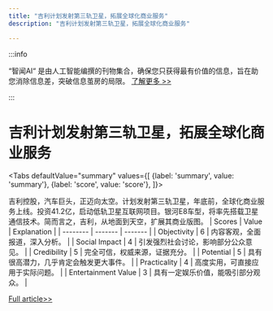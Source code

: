 ```yaml
---
title: "吉利计划发射第三轨卫星，拓展全球化商业服务"
description: "吉利计划发射第三轨卫星，拓展全球化商业服务"

---
```



:::info

“智闻AI“ 是由人工智能编撰的刊物集合，确保您只获得最有价值的信息，旨在助您消除信息差，突破信息茧房的局限。  [了解更多 >>](/)

:::

# 吉利计划发射第三轨卫星，拓展全球化商业服务


<Tabs
	defaultValue="summary"
	values={[
	{label: 'summary', value: 'summary'},
	{label: 'score', value: 'score'},
]}>
<TabItem value="summary">


吉利控股，汽车巨头，正迈向太空。计划发射第三轨卫星，年底前，全球化商业服务上线。投资41.2亿，启动低轨卫星互联网项目。银河E8车型，将率先搭载卫星通信技术。简而言之，吉利，从地面到天空，扩展其商业版图。
</TabItem>
<TabItem value="score">
	| Scores     | Value   | Explanation |
	| -------- | ------- | ------- |
	| Objectivity  | 6    | 内容客观，全面报道，深入分析。    |
	| Social Impact | 4     | 引发强烈社会讨论，影响部分公众意见。    |
	| Credibility    | 5    | 完全可信，权威来源，证据充分。    |
	| Potential    | 5    | 具有很高潜力，几乎肯定会触发更大事件。    |
	| Practicality    | 4    | 高度实用，可直接应用于实际问题。    |
	| Entertainment Value    | 3    | 具有一定娱乐价值，能吸引部分观众。    |
</TabItem>
</Tabs>

[Full article>>](https://readhub.cn/topic/8cY77z5nh6K)
